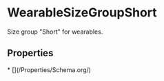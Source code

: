   
# WearableSizeGroupShort

Size group "Short" for wearables.

## Properties

<Grid>
* [](/Properties/Schema.org/)
</Grid>

